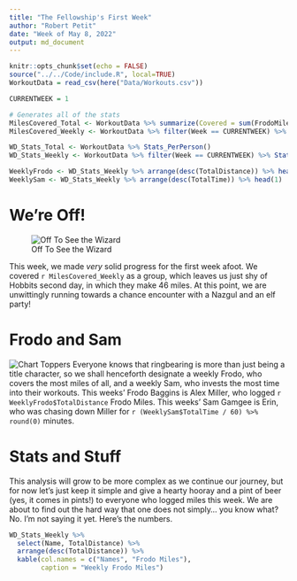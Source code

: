 ```yaml
---
title: "The Fellowship's First Week"
author: "Robert Petit"
date: "Week of May 8, 2022"
output: md_document
---
```


```r
knitr::opts_chunk$set(echo = FALSE)
source("../../Code/include.R", local=TRUE)
WorkoutData = read_csv(here("Data/Workouts.csv"))

CURRENTWEEK = 1
```


``` r
# Generates all of the stats
MilesCovered_Total <- WorkoutData %>% summarize(Covered = sum(FrodoMiles)) %>% pull(Covered)
MilesCovered_Weekly <- WorkoutData %>% filter(Week == CURRENTWEEK) %>% summarize(Covered = sum(FrodoMiles)) %>% pull(Covered)

WD_Stats_Total <- WorkoutData %>% Stats_PerPerson()
WD_Stats_Weekly <- WorkoutData %>% filter(Week == CURRENTWEEK) %>% Stats_PerPerson()

WeeklyFrodo <- WD_Stats_Weekly %>% arrange(desc(TotalDistance)) %>% head(1)
WeeklySam <- WD_Stats_Weekly %>% arrange(desc(TotalTime)) %>% head(1)
```

# We're Off!
![Off To See the Wizard](Images/OffWeGo.jpg)

This week, we made *very* solid progress for the first week afoot. We covered `r MilesCovered_Weekly` as a group, which leaves us just shy of Hobbits second day, in which they make 46 miles. At this point, we are unwittingly running towards a chance encounter with a Nazgul and an elf party!

# Frodo and Sam
![Chart Toppers](Images/FrodoAndSam.jpg)
Everyone knows that ringbearing is more than just being a title character, so we shall henceforth designate a weekly Frodo, who covers the most miles of all, and a weekly Sam, who invests the most time into their workouts. This weeks' Frodo Baggins is Alex Miller, who logged `r WeeklyFrodo$TotalDistance` Frodo Miles. This weeks' Sam Gamgee is Erin, who was chasing down Miller for `r (WeeklySam$TotalTime / 60) %>% round(0)` minutes.

# Stats and Stuff
This analysis will grow to be more complex as we continue our journey, but for now let's just keep it simple and give a hearty hooray and a pint of beer (yes, it comes in pints!) to everyone who logged miles this week. We are about to find out the hard way that one does not simply... you know what? No. I'm not saying it yet. Here's the numbers.

```r
WD_Stats_Weekly %>%
  select(Name, TotalDistance) %>%
  arrange(desc(TotalDistance)) %>%
  kable(col.names = c("Names", "Frodo Miles"),
        caption = "Weekly Frodo Miles")
```